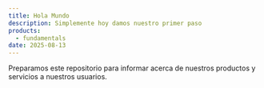 ```yaml
---
title: Hola Mundo
description: Simplemente hoy damos nuestro primer paso
products:
  - fundamentals
date: 2025-08-13
---
```


Preparamos este repositorio para informar acerca de nuestros productos
y servicios a nuestros usuarios.
